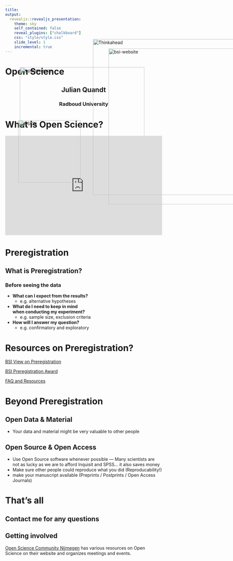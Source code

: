 ```yaml
---
title: 
output: 
  revealjs::revealjs_presentation:
    theme: sky
    self_contained: false
    reveal_plugins: ["chalkboard"]
    css: "style/style.css"
    slide_level: 1
    incremental: true
---
```



# Open Science {data-background-image="style/bsi_header.jpg" data-background-position="top left"}
## Julian Quandt {style="text-align: center"}
### Radboud University {style="text-align: center"}

 <img src="assets/openscience.png" alt="openscience" style="width:auto;height:400px !important; position:fixed; left:275px; top:270px; max-height:none; border:none; box-shadow:none">

# What is Open Science?

<div style='position: relative; padding-bottom: 56.25%; padding-top: 35px; height: 0; overflow: hidden;'><iframe sandbox='allow-scripts allow-same-origin allow-presentation' allowfullscreen='true' allowtransparency='true' frameborder='0' height='315' src='https://www.mentimeter.com/embed/84ae0683d13f21e37b8a348ac93a2368/07098071d932' style='position: absolute; top: 0; left: 0; width: 100%; height: 100%;' width='420'></iframe></div>


# Preregistration

## What is Preregistration? 

 <img src="assets/think_ahead.jpg" alt="Thinkahead" style="width:auto;height:500px !important; position:fixed; top:180px; right:-50px; max-height:none; border:none">


<h3 class="element fragment" id="before-seeing-the-data" data-fragment-index="0">Before seeing the data</h3>

<ul>
<li class="fragment" data-fragment-index="1"><strong>What can I expect from the results?</strong>
<ul>
<li class="fragment" data-fragment-index="1">e.g.&nbsp;alternative hypotheses</li>
</ul></li>
<li class="fragment" data-fragment-index="2"><strong>What do I need to keep in mind <br> when conducting my experiment?</strong>
<ul>
<li class="fragment" data-fragment-index="2">e.g.&nbsp;sample size, exclusion criteria</li>
</ul></li>
<li class="fragment" data-fragment-index="3"><strong>How will I answer my question?</strong>
<ul>
<li class="fragment" data-fragment-index="3">e.g.&nbsp;confirmatory and exploratory</li>
</ul></li>
</ul>

# Resources on Preregistration?

[BSI View on Preregistration](https://www.ru.nl/bsi/research/preregistration/preregistration/)

[BSI Preregistration Award](https://www.ru.nl/bsi/research/preregistration/preregistration-award/)

[FAQ and Resources](https://www.ru.nl/bsi/research/preregistration/faq-resources/)

<img src="assets/website.png" alt="bsi-website" style="width:500px;height:auto !important; position:fixed; right:-100px; top:210px; max-height:none; border:none">


# Beyond Preregistration

## Open Data & Material {.element class="fragment" data-fragment-index="0"}

<ul>
<li class="fragment" data-fragment-index="1">Your data and material might be very valuable to other people</li>
</ul>

<h2 class="element fragment" data-fragment-index="2" id="open-source-open-access">Open Source &amp; Open Access</h2>

<ul>
  <li class="fragment" data-fragment-index="3">Use Open Source software whenever possible — Many scientists are not as lucky as we are to afford Inquisit and SPSS… it also saves money</li>
  <li class="fragment" data-fragment-index="3">Make sure other people could reproduce what you did (Reproducability!)</li>
  <li class="fragment" data-fragment-index="3">make your manuscript available (Preprints / Postprints / Open Access Journals)</li>
</ul>


# That's all

## Contact me for any questions

## Getting involved

[Open Science Community Nijmegen](https://openscience-nijmegen.nl/) has various resources on Open Science on their website and organizes meetings and events.
 <img src="assets/OSCNlogo.png" alt="OSCN" style="width:auto;height:200px !important; position:fixed; left:270px; top:440px; max-height:none; border:none">
